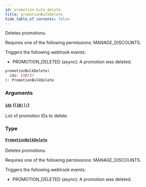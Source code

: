 ```yaml
---
id: promotion-bulk-delete
title: promotionBulkDelete
hide_table_of_contents: false
---
```


Deletes promotions.

Requires one of the following permissions: MANAGE_DISCOUNTS.

Triggers the following webhook events:

- PROMOTION_DELETED (async): A promotion was deleted.

```graphql
promotionBulkDelete(
  ids: [ID!]!
): PromotionBulkDelete
```

### Arguments

#### [`ids`](#) ([`[ID!]!`](../../../developer/api-reference/scalars/id))

List of promotion IDs to delete.

### Type

#### [`PromotionBulkDelete`](../../../developer/api-reference/objects/promotion-bulk-delete)

Deletes promotions.

Requires one of the following permissions: MANAGE_DISCOUNTS.

Triggers the following webhook events:

- PROMOTION_DELETED (async): A promotion was deleted.
